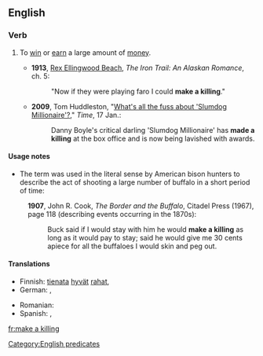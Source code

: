 ==English==

===Verb===
{{head|en|verb|head=[[to]] [[make]] [[a]] [[killing]]}}

# {{idiomatic}} To [[win]] or [[earn]] a large amount of [[money]].
#* '''1913''', [[w:Rex Ellingwood Beach|Rex Ellingwood Beach]], ''The Iron Trail: An Alaskan Romance'', ch. 5:
#*: "Now if they were playing faro I could '''make a killing'''."
#* '''2009''', Tom Huddleston, "[http://www.timeout.com/film/chicago/features/show-feature/6652/whats-all-the-fuss-about-slumdog-millionaire.html?cpage=5&ccat=27 What's all the fuss about 'Slumdog Millionaire'?]," ''Time'', 17 Jan.:
#*: Danny Boyle's critical darling 'Slumdog Millionaire' has '''made a killing''' at the box office and is now being lavished with awards.

====Usage notes====
* The term was used in the literal sense by American bison hunters to describe the act of shooting a large number of buffalo in a short period of time:
: '''1907''', John R. Cook, ''The Border and the Buffalo'', Citadel Press (1967), page 118 (describing events occurring in the 1870s):
:: Buck said if I would stay with him he would '''make a killing''' as long as it would pay to stay; said he would give me 30 cents apiece for all the buffaloes I would skin and peg out.

====Translations====
{{trans-top|to win or earn a large amount of money}}
* Finnish: [[tienata]] [[hyvä|hyvät]] [[raha|rahat]], {{t|fi|lyödä rahoiksi}}
* German: {{t|de|den großen Reibach machen}}, {{t|de|Reibach machen}}
{{trans-mid}}
* Romanian: {{t|ro|a da lovitura}}
* Spanish: {{t|es|hacer su agosto}}, {{t|es|hacerse la América}}
{{trans-bottom}}

[[Category:English predicates]]

[[fr:make a killing]]